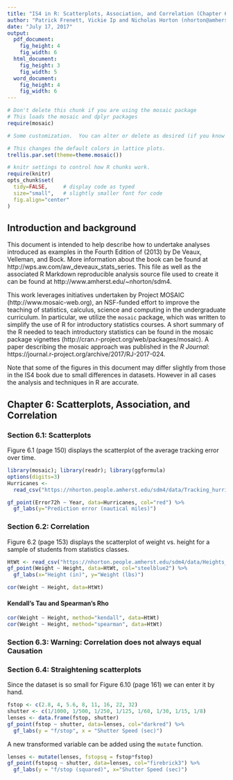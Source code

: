 ```yaml
---
title: "IS4 in R: Scatterplots, Association, and Correlation (Chapter 6)"
author: "Patrick Frenett, Vickie Ip and Nicholas Horton (nhorton@amherst.edu)"
date: "July 17, 2017"
output: 
  pdf_document:
    fig_height: 4
    fig_width: 6
  html_document:
    fig_height: 3
    fig_width: 5
  word_document:
    fig_height: 4
    fig_width: 6
---
```

  
  
  ```r
# Don't delete this chunk if you are using the mosaic package
# This loads the mosaic and dplyr packages
require(mosaic)
```

```r
# Some customization.  You can alter or delete as desired (if you know what you are doing).

# This changes the default colors in lattice plots.
trellis.par.set(theme=theme.mosaic())  

# knitr settings to control how R chunks work.
require(knitr)
opts_chunk$set(
  tidy=FALSE,     # display code as typed
  size="small",   # slightly smaller font for code
  fig.align="center"
)
```

## Introduction and background 

This document is intended to help describe how to undertake analyses introduced 
as examples in the Fourth Edition of \emph{Intro Stats} (2013) by De Veaux, Velleman, and Bock.
More information about the book can be found at http://wps.aw.com/aw_deveaux_stats_series.  This
file as well as the associated R Markdown reproducible analysis source file used to create it can be found at http://www.amherst.edu/~nhorton/sdm4.

This work leverages initiatives undertaken by Project MOSAIC (http://www.mosaic-web.org), an NSF-funded effort to improve the teaching of statistics, calculus, science and computing in the undergraduate curriculum. In particular, we utilize the `mosaic` package, which was written to simplify the use of R for introductory statistics courses. A short summary of the R needed to teach introductory statistics can be found in the mosaic package vignettes (http://cran.r-project.org/web/packages/mosaic). A paper describing the mosaic approach was published in the *R Journal*: https://journal.r-project.org/archive/2017/RJ-2017-024.


Note that some of the figures in this document may differ slightly from those in the IS4 book due to small differences in datasets. However in all cases the analysis and techniques in R are accurate.

## Chapter 6: Scatterplots, Association, and Correlation

### Section 6.1: Scatterplots

Figure 6.1 (page 150) displays the scatterplot of the average tracking error over time.

```r
library(mosaic); library(readr); library(ggformula)
options(digits=3)
Hurricanes <- 
  read_csv("https://nhorton.people.amherst.edu/sdm4/data/Tracking_hurricanes_2012.csv")
```
```r
gf_point(Error72h ~ Year, data=Hurricanes, col="red") %>%
  gf_labs(y="Prediction error (nautical miles)")
```


### Section 6.2: Correlation

Figure 6.2 (page 153) displays the scatterplot of weight vs. height for a sample of students from statistics classes.

```r
HtWt <- read_csv("https://nhorton.people.amherst.edu/sdm4/data/Heights_and_Weights.csv")
gf_point(Weight ~ Height, data=HtWt, col="steelblue2") %>%
  gf_labs(x="Height (in)", y="Weight (lbs)")
```
```r
cor(Weight ~ Height, data=HtWt)
```

#### Kendall's Tau and Spearman's Rho

```r
cor(Weight ~ Height, method="kendall", data=HtWt)
cor(Weight ~ Height, method="spearman", data=HtWt)
```

### Section 6.3: Warning: Correlation does not always equal Causation

### Section 6.4: Straightening scatterplots

Since the dataset is so small for Figure 6.10 (page 161) we can enter it by hand.
```r
fstop <- c(2.8, 4, 5.6, 8, 11, 16, 22, 32)
shutter <- c(1/1000, 1/500, 1/250, 1/125, 1/60, 1/30, 1/15, 1/8)
lenses <- data.frame(fstop, shutter)
gf_point(fstop ~ shutter, data=lenses, col="darkred") %>%
  gf_labs(y = "f/stop", x = "Shutter Speed (sec)")
```

A new transformed variable can be added using the `mutate` function.
```r
lenses <- mutate(lenses, fstopsq = fstop*fstop)
gf_point(fstopsq ~ shutter, data=lenses, col="firebrick3") %>%
  gf_labs(y = "f/stop (squared)", x="Shutter Speed (sec)")
```

